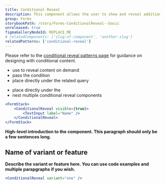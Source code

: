 ```yaml
---
title: Conditional Reveal
description: This component allows the user to show and reveal additional information based on conditional forms.
group: Forms
storybookPath: /story/Forms-ConditionalReveal--basic
unreleased: true
figmaGalleryNodeId: REPLACE_ME
# relatedComponents: ['slug-of-component', 'another-slug']
relatedPatterns: ['conditional-reveal']
---
```


Please refer to the [conditional reveal patterns page](/patterns/conditional-reveal) for guidance on designing with conditional content.

<DoHeading />

- use to reveal content on demand
- pass the condition
- place directly under the related query

<DontHeading />

- place directly under the
- nest multiple conditional reveal components

```jsx live
<FormStack>
	<ConditionalReveal visible={true}>
		<TextInput label="Name" />
	</ConditionalReveal>
</FormStack>
```

**High-level introduction to the component. This paragraph should only be a few sentences long.**

## Name of variant or feature

**Describe the variant or feature here. You can use code examples and multiple parapgraphs if you wish.**

```jsx live
<ConditionalReveal variant="one" />
```
